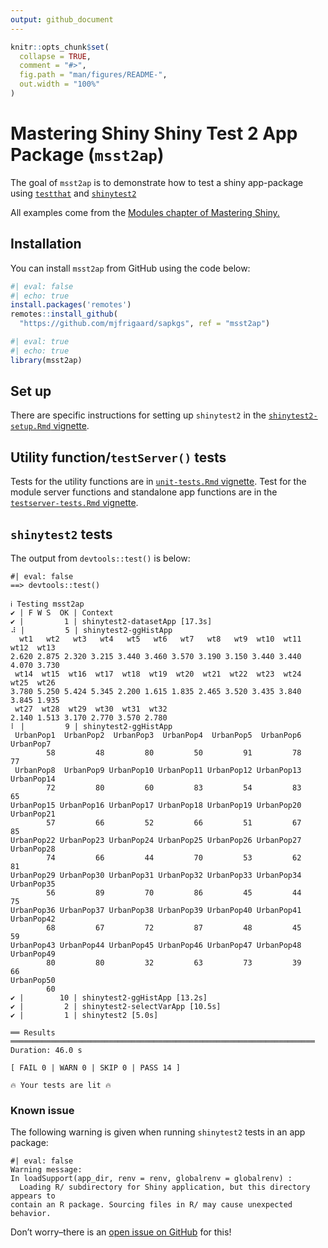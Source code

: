 ```yaml
---
output: github_document
---
```


<!-- README.md is generated from README.Rmd. Please edit that file -->

```r
knitr::opts_chunk$set(
  collapse = TRUE,
  comment = "#>",
  fig.path = "man/figures/README-",
  out.width = "100%"
)
```

# Mastering Shiny Shiny Test 2 App Package (`msst2ap`)

<!-- badges: start -->

<!-- badges: end -->

The goal of `msst2ap` is to demonstrate how to test a shiny app-package using [`testthat`](https://testthat.r-lib.org/) and [`shinytest2`](https://rstudio.github.io/shinytest2/)

All examples come from the [Modules chapter of Mastering Shiny.](https://mastering-shiny.org/scaling-modules.html) 

## Installation

You can install `msst2ap` from GitHub using the code below: 

```r
#| eval: false
#| echo: true
install.packages('remotes')
remotes::install_github(
  "https://github.com/mjfrigaard/sapkgs", ref = "msst2ap")
```

```r
#| eval: true
#| echo: true
library(msst2ap)
```

## Set up 

There are specific instructions for setting up `shinytest2` in the [`shinytest2-setup.Rmd` vignette](https://github.com/mjfrigaard/msst2ap/blob/main/vignettes/shinytest2-setup.Rmd). 

## Utility function/`testServer()` tests

Tests for the utility functions are in [`unit-tests.Rmd` vignette](https://github.com/mjfrigaard/msst2ap/blob/main/vignettes/unit-tests.Rmd). Test for the module server functions and standalone app functions are in the [`testserver-tests.Rmd` vignette](https://github.com/mjfrigaard/msst2ap/blob/main/vignettes/testserver-tests.Rmd). 

## `shinytest2` tests

The output from `devtools::test()` is below: 

```verbatim
#| eval: false 
==> devtools::test()

ℹ Testing msst2ap
✔ | F W S  OK | Context
✔ |         1 | shinytest2-datasetApp [17.3s]                                                                    
⠼ |         5 | shinytest2-ggHistApp                                                                               
  wt1   wt2   wt3   wt4   wt5   wt6   wt7   wt8   wt9  wt10  wt11  wt12  wt13 
2.620 2.875 2.320 3.215 3.440 3.460 3.570 3.190 3.150 3.440 3.440 4.070 3.730 
 wt14  wt15  wt16  wt17  wt18  wt19  wt20  wt21  wt22  wt23  wt24  wt25  wt26 
3.780 5.250 5.424 5.345 2.200 1.615 1.835 2.465 3.520 3.435 3.840 3.845 1.935 
 wt27  wt28  wt29  wt30  wt31  wt32 
2.140 1.513 3.170 2.770 3.570 2.780 
⠇ |         9 | shinytest2-ggHistApp                                                                              
 UrbanPop1  UrbanPop2  UrbanPop3  UrbanPop4  UrbanPop5  UrbanPop6  UrbanPop7 
        58         48         80         50         91         78         77 
 UrbanPop8  UrbanPop9 UrbanPop10 UrbanPop11 UrbanPop12 UrbanPop13 UrbanPop14 
        72         80         60         83         54         83         65 
UrbanPop15 UrbanPop16 UrbanPop17 UrbanPop18 UrbanPop19 UrbanPop20 UrbanPop21 
        57         66         52         66         51         67         85 
UrbanPop22 UrbanPop23 UrbanPop24 UrbanPop25 UrbanPop26 UrbanPop27 UrbanPop28 
        74         66         44         70         53         62         81 
UrbanPop29 UrbanPop30 UrbanPop31 UrbanPop32 UrbanPop33 UrbanPop34 UrbanPop35 
        56         89         70         86         45         44         75 
UrbanPop36 UrbanPop37 UrbanPop38 UrbanPop39 UrbanPop40 UrbanPop41 UrbanPop42 
        68         67         72         87         48         45         59 
UrbanPop43 UrbanPop44 UrbanPop45 UrbanPop46 UrbanPop47 UrbanPop48 UrbanPop49 
        80         80         32         63         73         39         66 
UrbanPop50 
        60 
✔ |        10 | shinytest2-ggHistApp [13.2s]
✔ |         2 | shinytest2-selectVarApp [10.5s]                                                                  
✔ |         1 | shinytest2 [5.0s]                                                                                

══ Results ════════════════════════════════════════════════════════════════════
Duration: 46.0 s
        
[ FAIL 0 | WARN 0 | SKIP 0 | PASS 14 ]

🔥 Your tests are lit 🔥
```

### Known issue

The following warning is given when running `shinytest2` tests in an app package:

```verbatim
#| eval: false 
Warning message:
In loadSupport(app_dir, renv = renv, globalrenv = globalrenv) :
  Loading R/ subdirectory for Shiny application, but this directory appears to 
contain an R package. Sourcing files in R/ may cause unexpected behavior.
```

Don't worry--there is an [open issue on GitHub](https://github.com/rstudio/shinytest2/issues/264) for this!

